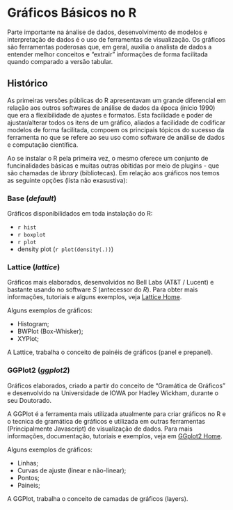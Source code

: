 # Gráficos Básicos no R {#graph_base}

<script src=https://cdn.datacamp.com/datacamp-light-latest.min.js></script>

Parte importante na ánalise de dados, desenvolvimento de modelos e interpretação de dados é o uso de ferramentas de visualização. Os gráficos são ferramentas poderosas que, em geral, auxilia o analista de dados a entender melhor conceitos e "extrair" informações de forma facilitada quando comparado a versão tabular.

## Histórico

As primeiras versões públicas do R apresentavam um grande diferencial em relação aos outros softwares de análise de dados da época (início 1990) que era a flexibilidade de ajustes e formatos. Esta facilidade e poder de ajustar/alterar todos os itens de um gráfico, aliados a facilidade de codificar modelos de forma facilitada, compoem os principais tópicos do sucesso da ferramenta no que se refere ao seu uso como software de análise de dados e computação científica.

Ao se instalar o R pela primeira vez, o mesmo oferece um conjunto de funcinalidades básicas e muitas outras obitidas por meio de plugins - que são chamadas de _library_ (bibliotecas). Em relação aos gráficos nos temos as seguinte opções (lista não exasustiva):

### Base (_default_)

Gráficos disponibilidados em toda instalação do R:

  - `r hist`
  - `r boxplot`
  - `r plot`
  - density plot (`r plot(density(.))`)

### Lattice (_lattice_)

Gráficos mais elaborados, desenvolvidos no Bell Labs (AT&T / Lucent) e bastante usando no software *S* (antecessor do _R_). Para obter mais informações, tutoriais e alguns exemplos, veja [Lattice Home](http://lattice.r-forge.r-project.org/index.php).

Alguns exemplos de gráficos:

  - Histogram;
  - BWPlot (Box-Whisker);
  - XYPlot;
  
A Lattice, trabalha o conceito de painéis de gráficos (panel e prepanel).  

### GGPlot2 (_ggplot2_)

Gráficos elaborados, criado a partir do conceito de "Gramática de Gráficos" e desenvolvido na Universidade de IOWA por Hadley Wickham, durante o seu Doutorado. 

A GGPlot é a ferramenta mais utilizada atualmente para criar gráficos no R e o tecnica de gramática de gráficos e utilizada em outras ferramentas (Principalmente Javascript) de visualização de dados. Para mais informações, documentação, tutoriais e exemplos, veja em [GGplot2 Home](http://ggplot2.org/).

Alguns exemplos de gráficos:

  - Linhas;
  - Curvas de ajuste (linear e não-linear);
  - Pontos;
  - Paineis;
  
A GGPlot, trabalha o conceito de camadas de gráficos (layers).   
